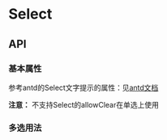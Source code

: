 
<Meta title="设计文档/Select 选择器" />

# Select

## API

### 基本属性

参考antd的Select文字提示的属性：见[antd文档](https://ant.design/components/select-cn/#API)

**注意：** 不支持Select的allowClear在单选上使用

<Canvas>
  <Story name="Demo" story={stories.Demo} />
</Canvas>

<Canvas>
  <Story name="Size" story={stories.Size} />
</Canvas>

### 多选用法

<Canvas>
  <Story name="MultipleDemo" story={stories.MultipleDemo} />
</Canvas>
